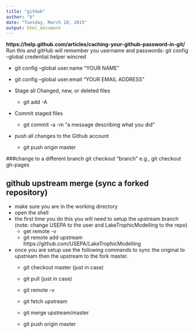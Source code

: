 ```yaml
---
title: "gitHub"
author: "b"
date: "Tuesday, March 10, 2015"
output: html_document
---
```


**https://help.github.com/articles/caching-your-github-password-in-git/**
Run this and gitHub will remember you username and passwords: git config --global credential.helper wincred

* git config --global user.name "YOUR NAME"
* git config --global user.email "YOUR EMAIL ADDRESS"


* Stage all Changed, new, or deleted files
  - git add -A
* Commit staged files
  - git commit -a -m "a message describing what you did"
* push all changes to the Github account
  - git push origin master
  
###change to a different branch
  git checkout "branch"  e.g.,  git checkout gh-pages
  
  
  
## github upstream merge (sync a forked repository)
* make sure you are in the working directory
* open the shell
* the first time you do this you will need to setup the upstream branch (note: change USEPA to the user and LakeTrophicModelling to the repo)
  - get remote -v
  - git remote add upstream https://github.com/USEPA/LakeTrophicModelling
* once you are setup use the following commands to sync the original to upstream then the upstream to the fork master.
  - git checkout master (just in case)
  - git pull (just in case)
  - git remote -v
 
 
  - git fetch upstream 
  - git merge upstream/master
  - git push origin master
  
  
